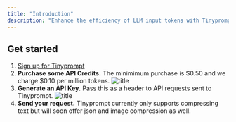 ```yaml
---
title: "Introduction"
description: "Enhance the efficiency of LLM input tokens with Tinyprompt, achieving up to 20x reduction in token usage while maintaining high performance. This allows for greater information density within limited context windows and significant cost savings at scale."
---
```


## Get started

1. [Sign up for Tinyprompt](https://www.tinyprompt.dev/api/auth/signup)
2. **Purchase some API Credits.** The minimimum purchase is \$0.50 and we charge \$0.10 per million tokens.
   ![title](/images/usage.png)
3. **Generate an API Key.** Pass this as a header to API requests sent to Tinyprompt.
   ![title](/images/gen.png)
4. **Send your request.** Tinyprompt currently only supports compressing text but will soon offer json and image compression as well.
